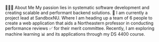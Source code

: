  🙋🏽‍♂️ About Me
My passion lies in systematic software development and creating scalable and performant backend solutions. 💙
I am currently a project lead at SandboxNU. Where I am heading up a team of 6 people to create a web application that aids a Northeastern professor in conducting performance reviews ✅ for their merit committee.
Recently, I am exploring machine learning 📊 and its applications through my DS 4400 course.